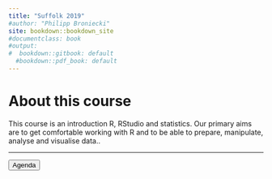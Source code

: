 ```yaml
---
title: "Suffolk 2019"
#author: "Philipp Broniecki"
site: bookdown::bookdown_site
#documentclass: book
#output:
#  bookdown::gitbook: default
  #bookdown::pdf_book: default
---
```


# About this course {-}

This course is an introduction R, RStudio and statistics. Our primary aims are to get comfortable working with R and to be able to prepare, manipulate, analyse and visualise data..

----

<div class="container btn-container">
  <button type = "button" class = "btn btn-lg btn-primary" onclick="window.open('https://github.com/philippbroniecki/suffolk2019/raw/master/admin/agenda.pdf');">Agenda</button>
</div>